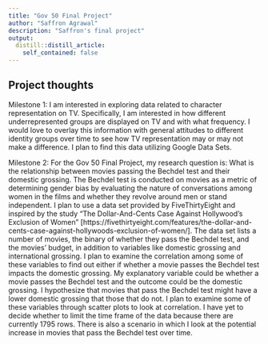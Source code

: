 ```yaml
---
title: "Gov 50 Final Project"
author: "Saffron Agrawal"
description: "Saffron's final project"
output:
  distill::distill_article:
    self_contained: false
---
```




## Project thoughts

Milestone 1:
I am interested in exploring data related to character representation on TV. Specifically, I am interested in how different underrepresented groups are displayed on TV and with what frequency. I would love to overlay this information with general attitudes to different identity groups over time to see how TV representation may or may not make a difference. I plan to find this data utilizing Google Data Sets.

Milestone 2: 
For the Gov 50 Final Project, my research question is: What is the relationship between movies passing the Bechdel test and their domestic grossing. The Bechdel test is conducted on movies as a metric of determining gender bias by evaluating the nature of conversations among women in the films and whether they revolve around men or stand independent. I plan to use a data set provided by FiveThirtyEight and inspired by the study "The Dollar-And-Cents Case Against Hollywood’s Exclusion of Women" [https://fivethirtyeight.com/features/the-dollar-and-cents-case-against-hollywoods-exclusion-of-women/]. The data set lists a number of movies, the binary of whether they pass the Bechdel test, and the movies' budget, in addition to variables like domestic grossing and international grossing. I plan to examine the correlation among some of these variables to find out either if whether a movie passes the Bechdel test impacts the domestic grossing. My explanatory variable could be whether a movie passes the Bechdel test and the outcome could be the domestic grossing. I hypothesize that  movies that pass the Bechdel test might have a lower domestic grossing that those that do not. I plan to examine some of these variables through scatter plots to look at correlation. I have yet to decide whether to limit the time frame of the data because there are currently 1795 rows. There is also a scenario in which I look at the potential increase in movies that pass the Bechdel test over time. 

